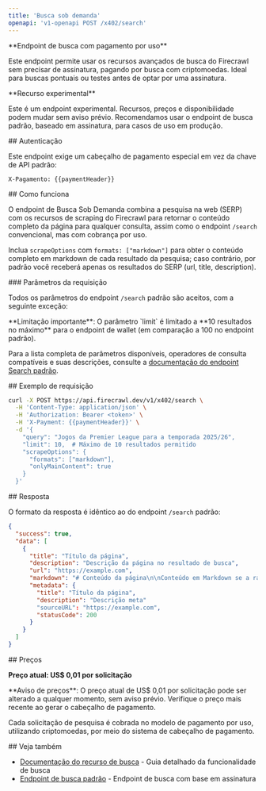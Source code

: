 ```yaml
---
title: 'Busca sob demanda'
openapi: 'v1-openapi POST /x402/search'
---
```


<Info>
  **Endpoint de busca com pagamento por uso**

  Este endpoint permite usar os recursos avançados de busca do Firecrawl sem precisar de assinatura, pagando por busca com criptomoedas. Ideal para buscas pontuais ou testes antes de optar por uma assinatura.
</Info>

<Warning>
  **Recurso experimental**

  Este é um endpoint experimental. Recursos, preços e disponibilidade podem mudar sem aviso prévio. Recomendamos usar o endpoint de busca padrão, baseado em assinatura, para casos de uso em produção.
</Warning>

<div id="authentication">
  ## Autenticação
</div>

Este endpoint exige um cabeçalho de pagamento especial em vez da chave de API padrão:

```
X-Pagamento: {{paymentHeader}}
```

<div id="how-it-works">
  ## Como funciona
</div>

O endpoint de Busca Sob Demanda combina a pesquisa na web (SERP) com os recursos de scraping do Firecrawl para retornar o conteúdo completo da página para qualquer consulta, assim como o endpoint `/search` convencional, mas com cobrança por uso.

Inclua `scrapeOptions` com `formats: ["markdown"]` para obter o conteúdo completo em markdown de cada resultado da pesquisa; caso contrário, por padrão você receberá apenas os resultados do SERP (url, title, description).

<div id="request-parameters">
  ### Parâmetros da requisição
</div>

Todos os parâmetros do endpoint `/search` padrão são aceitos, com a seguinte exceção:

<Note>
  **Limitação importante**: O parâmetro `limit` é limitado a **10 resultados no máximo** para o endpoint de wallet (em comparação a 100 no endpoint padrão).
</Note>

Para a lista completa de parâmetros disponíveis, operadores de consulta compatíveis e suas descrições, consulte a [documentação do endpoint Search padrão](/pt-BR/api-reference/endpoint/search).

<div id="example-request">
  ## Exemplo de requisição
</div>

```bash
curl -X POST https://api.firecrawl.dev/v1/x402/search \
  -H 'Content-Type: application/json' \
  -H 'Authorization: Bearer <token>' \
  -H 'X-Payment: {{paymentHeader}}' \
  -d '{
    "query": "Jogos da Premier League para a temporada 2025/26",
    "limit": 10,  # Máximo de 10 resultados permitido
    "scrapeOptions": {
      "formats": ["markdown"],
      "onlyMainContent": true
    }
  }'
```

<div id="response">
  ## Resposta
</div>

O formato da resposta é idêntico ao do endpoint `/search` padrão:

```json
{
  "success": true,
  "data": [
    {
      "title": "Título da página",
      "description": "Descrição da página no resultado de busca",
      "url": "https://example.com",
      "markdown": "# Conteúdo da página\n\nConteúdo em Markdown se a raspagem tiver sido solicitada...",
      "metadata": {
        "title": "Título da página",
        "description": "Descrição meta"
        "sourceURL": "https://example.com",
        "statusCode": 200
      }
    }
  ]
}
```

<div id="pricing">
  ## Preços
</div>

**Preço atual: US$ 0,01 por solicitação**

<Warning>
  **Aviso de preços**: O preço atual de US$ 0,01 por solicitação pode ser alterado a qualquer momento, sem aviso prévio. Verifique o preço mais recente ao gerar o cabeçalho de pagamento.
</Warning>

Cada solicitação de pesquisa é cobrada no modelo de pagamento por uso, utilizando criptomoedas, por meio do sistema de cabeçalho de pagamento.

<div id="see-also">
  ## Veja também
</div>

* [Documentação do recurso de busca](/pt-BR/features/search) - Guia detalhado da funcionalidade de busca
* [Endpoint de busca padrão](/pt-BR/api-reference/endpoint/search) - Endpoint de busca com base em assinatura